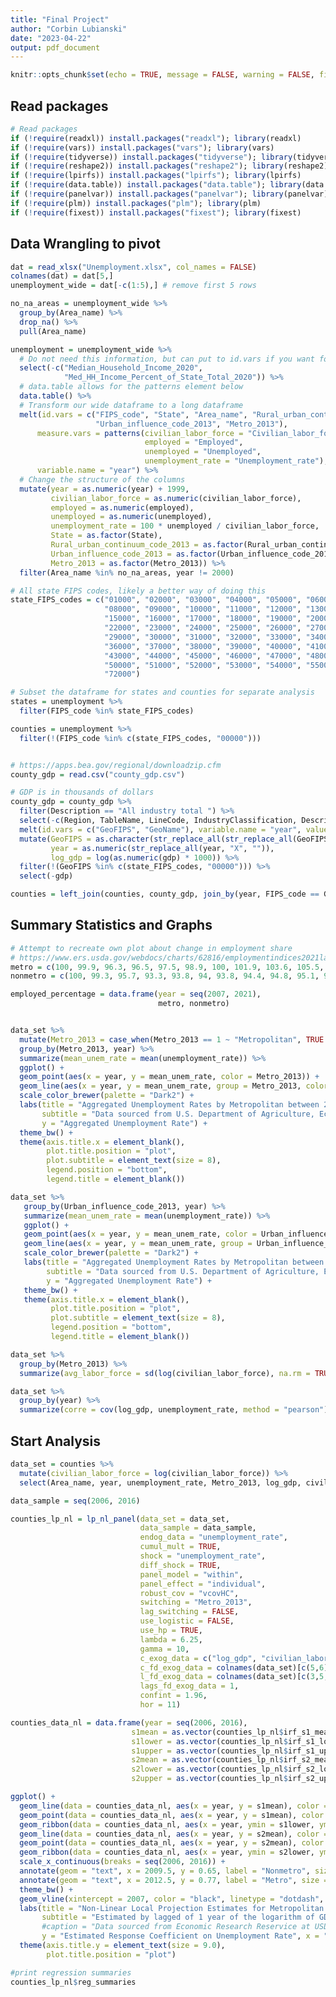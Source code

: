 ---
title: "Final Project"
author: "Corbin Lubianski"
date: "2023-04-22"
output: pdf_document
---

```{r setup, include=FALSE}
knitr::opts_chunk$set(echo = TRUE, message = FALSE, warning = FALSE, fig.retina = 2)
```


## Read packages

```{r}
# Read packages
if (!require(readxl)) install.packages("readxl"); library(readxl)
if (!require(vars)) install.packages("vars"); library(vars)
if (!require(tidyverse)) install.packages("tidyverse"); library(tidyverse)
if (!require(reshape2)) install.packages("reshape2"); library(reshape2)
if (!require(lpirfs)) install.packages("lpirfs"); library(lpirfs)
if (!require(data.table)) install.packages("data.table"); library(data.table)
if (!require(panelvar)) install.packages("panelvar"); library(panelvar)
if (!require(plm)) install.packages("plm"); library(plm)
if (!require(fixest)) install.packages("fixest"); library(fixest)
```


## Data Wrangling to pivot

```{r}
dat = read_xlsx("Unemployment.xlsx", col_names = FALSE)
colnames(dat) = dat[5,]
unemployment_wide = dat[-c(1:5),] # remove first 5 rows

no_na_areas = unemployment_wide %>%
  group_by(Area_name) %>%
  drop_na() %>%
  pull(Area_name)

unemployment = unemployment_wide %>%
  # Do not need this information, but can put to id.vars if you want for analysis
  select(-c("Median_Household_Income_2020",
            "Med_HH_Income_Percent_of_State_Total_2020")) %>%
  # data.table allows for the patterns element below
  data.table() %>%
  # Transform our wide dataframe to a long dataframe
  melt(id.vars = c("FIPS_code", "State", "Area_name", "Rural_urban_continuum_code_2013",
                   "Urban_influence_code_2013", "Metro_2013"),
      measure.vars = patterns(civilian_labor_force = "Civilian_labor_force", 
                              employed = "Employed",
                              unemployed = "Unemployed",
                              unemployment_rate = "Unemployment_rate"),
      variable.name = "year") %>%
  # Change the structure of the columns
  mutate(year = as.numeric(year) + 1999, 
         civilian_labor_force = as.numeric(civilian_labor_force),
         employed = as.numeric(employed),
         unemployed = as.numeric(unemployed),
         unemployment_rate = 100 * unemployed / civilian_labor_force,
         State = as.factor(State),
         Rural_urban_continuum_code_2013 = as.factor(Rural_urban_continuum_code_2013),
         Urban_influence_code_2013 = as.factor(Urban_influence_code_2013),
         Metro_2013 = as.factor(Metro_2013)) %>%
  filter(Area_name %in% no_na_areas, year != 2000)

# All state FIPS codes, likely a better way of doing this
state_FIPS_codes = c("01000", "02000", "03000", "04000", "05000", "06000", "07000",
                     "08000", "09000", "10000", "11000", "12000", "13000", "14000",
                     "15000", "16000", "17000", "18000", "19000", "20000", "21000",
                     "22000", "23000", "24000", "25000", "26000", "27000", "28000",
                     "29000", "30000", "31000", "32000", "33000", "34000", "35000",
                     "36000", "37000", "38000", "39000", "40000", "41000", "42000",
                     "43000", "44000", "45000", "46000", "47000", "48000", "49000",
                     "50000", "51000", "52000", "53000", "54000", "55000", "56000",
                     "72000")

# Subset the dataframe for states and counties for separate analysis
states = unemployment %>%
  filter(FIPS_code %in% state_FIPS_codes)

counties = unemployment %>%
  filter(!(FIPS_code %in% c(state_FIPS_codes, "00000")))


# https://apps.bea.gov/regional/downloadzip.cfm
county_gdp = read.csv("county_gdp.csv")

# GDP is in thousands of dollars
county_gdp = county_gdp %>%
  filter(Description == "All industry total ") %>%
  select(-c(Region, TableName, LineCode, IndustryClassification, Description, Unit)) %>%
  melt(id.vars = c("GeoFIPS", "GeoName"), variable.name = "year", value.name = "gdp") %>%
  mutate(GeoFIPS = as.character(str_replace_all(str_replace_all(GeoFIPS, "\"", ""), " ", "")),
         year = as.numeric(str_replace_all(year, "X", "")),
         log_gdp = log(as.numeric(gdp) * 1000)) %>%
  filter(!(GeoFIPS %in% c(state_FIPS_codes, "00000"))) %>%
  select(-gdp)

counties = left_join(counties, county_gdp, join_by(year, FIPS_code == GeoFIPS))
```


## Summary Statistics and Graphs

```{r}
# Attempt to recreate own plot about change in employment share 
# https://www.ers.usda.gov/webdocs/charts/62816/employmentindices2021lausfinal_d.html?v=4565.2
metro = c(100, 99.9, 96.3, 96.5, 97.5, 98.9, 100, 101.9, 103.6, 105.5, 107.6, 109.1, 110.7, 103.7, 107.3)
nonmetro = c(100, 99.3, 95.7, 93.3, 93.8, 94, 93.8, 94.4, 94.8, 95.1, 95.9, 96.5, 97.1, 92.4, 94.4)

employed_percentage = data.frame(year = seq(2007, 2021),
                                 metro, nonmetro)


data_set %>%
  mutate(Metro_2013 = case_when(Metro_2013 == 1 ~ "Metropolitan", TRUE ~ "Nonmetropolitan")) %>%
  group_by(Metro_2013, year) %>%
  summarize(mean_unem_rate = mean(unemployment_rate)) %>%
  ggplot() + 
  geom_point(aes(x = year, y = mean_unem_rate, color = Metro_2013)) + 
  geom_line(aes(x = year, y = mean_unem_rate, group = Metro_2013, color = Metro_2013)) +
  scale_color_brewer(palette = "Dark2") + 
  labs(title = "Aggregated Unemployment Rates by Metropolitan between 2000 and 2021", 
       subtitle = "Data sourced from U.S. Department of Agriculture, Economic Research Service",
       y = "Aggregated Unemployment Rate") +
  theme_bw() + 
  theme(axis.title.x = element_blank(),
        plot.title.position = "plot",
        plot.subtitle = element_text(size = 8),
        legend.position = "bottom",
        legend.title = element_blank())

data_set %>%
   group_by(Urban_influence_code_2013, year) %>%
   summarize(mean_unem_rate = mean(unemployment_rate)) %>%
   ggplot() + 
   geom_point(aes(x = year, y = mean_unem_rate, color = Urban_influence_code_2013)) + 
   geom_line(aes(x = year, y = mean_unem_rate, group = Urban_influence_code_2013, color = Urban_influence_code_2013)) +
   scale_color_brewer(palette = "Dark2") + 
   labs(title = "Aggregated Unemployment Rates by Metropolitan between 2000 and 2021", 
        subtitle = "Data sourced from U.S. Department of Agriculture, Economic Research Service",
        y = "Aggregated Unemployment Rate") +
   theme_bw() + 
   theme(axis.title.x = element_blank(),
         plot.title.position = "plot",
         plot.subtitle = element_text(size = 8),
         legend.position = "bottom",
         legend.title = element_blank())

data_set %>%
  group_by(Metro_2013) %>%
  summarize(avg_labor_force = sd(log(civilian_labor_force), na.rm = TRUE))

data_set %>%
  group_by(year) %>%
  summarize(corre = cov(log_gdp, unemployment_rate, method = "pearson"))
```


## Start Analysis

```{r}
data_set = counties %>%
  mutate(civilian_labor_force = log(civilian_labor_force)) %>%
  select(Area_name, year, unemployment_rate, Metro_2013, log_gdp, civilian_labor_force)

data_sample = seq(2006, 2016)

counties_lp_nl = lp_nl_panel(data_set = data_set,
                             data_sample = data_sample,
                             endog_data = "unemployment_rate",
                             cumul_mult = TRUE,
                             shock = "unemployment_rate",
                             diff_shock = TRUE,
                             panel_model = "within",
                             panel_effect = "individual",
                             robust_cov = "vcovHC",
                             switching = "Metro_2013",
                             lag_switching = FALSE,
                             use_logistic = FALSE,
                             use_hp = TRUE,
                             lambda = 6.25,
                             gamma = 10,
                             c_exog_data = c("log_gdp", "civilian_labor_force"),
                             c_fd_exog_data = colnames(data_set)[c(5,6)],
                             l_fd_exog_data = colnames(data_set)[c(3,5,6)],
                             lags_fd_exog_data = 1,
                             confint = 1.96,
                             hor = 11)

counties_data_nl = data.frame(year = seq(2006, 2016),
                           s1mean = as.vector(counties_lp_nl$irf_s1_mean),
                           s1lower = as.vector(counties_lp_nl$irf_s1_low),
                           s1upper = as.vector(counties_lp_nl$irf_s1_up),
                           s2mean = as.vector(counties_lp_nl$irf_s2_mean),
                           s2lower = as.vector(counties_lp_nl$irf_s2_low),
                           s2upper = as.vector(counties_lp_nl$irf_s2_up))

ggplot() + 
  geom_line(data = counties_data_nl, aes(x = year, y = s1mean), color = "cadetblue") + 
  geom_point(data = counties_data_nl, aes(x = year, y = s1mean), color = "cadetblue") +
  geom_ribbon(data = counties_data_nl, aes(x = year, ymin = s1lower, ymax = s1upper), alpha = 0.3, fill = "cadetblue") +
  geom_line(data = counties_data_nl, aes(x = year, y = s2mean), color = "coral") + 
  geom_point(data = counties_data_nl, aes(x = year, y = s2mean), color = "coral") +
  geom_ribbon(data = counties_data_nl, aes(x = year, ymin = s2lower, ymax = s2upper), alpha = 0.3, fill = "coral") + 
  scale_x_continuous(breaks = seq(2006, 2016)) + 
  annotate(geom = "text", x = 2009.5, y = 0.65, label = "Nonmetro", size = 4.5, color = "cadetblue") +
  annotate(geom = "text", x = 2012.5, y = 0.77, label = "Metro", size = 4.5, color = "coral") +
  theme_bw() + 
  geom_vline(xintercept = 2007, color = "black", linetype = "dotdash", lwd = 1.15) + 
  labs(title = "Non-Linear Local Projection Estimates for Metropolitan Classification",
       subtitle = "Estimated by lagged of 1 year of the logarithm of GDP and logarithm of Civilian Labor Force",
       #caption = "Data sourced from Economic Research Reservice at USDA",
       y = "Estimated Response Coefficient on Unemployment Rate", x = "Year") + 
  theme(axis.title.y = element_text(size = 9.0),
        plot.title.position = "plot")
```

```{r}
#print regression summaries
counties_lp_nl$reg_summaries
```



